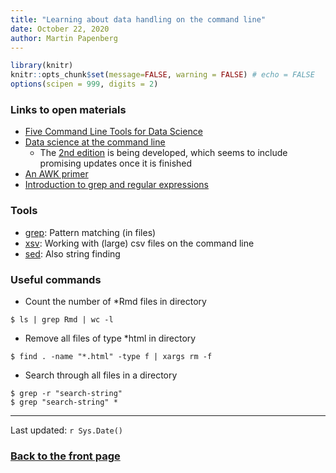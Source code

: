 ```yaml
---
title: "Learning about data handling on the command line"
date: October 22, 2020
author: Martin Papenberg
---
```


```r

library(knitr)
knitr::opts_chunk$set(message=FALSE, warning = FALSE) # echo = FALSE
options(scipen = 999, digits = 2)

```

### Links to open materials

- [Five Command Line Tools for Data Science](https://towardsdatascience.com/five-command-line-tools-for-data-science-29f04e5b9c16)
- [Data science at the command line](https://www.datascienceatthecommandline.com/1e/)
  * The [2nd edition](https://www.datascienceatthecommandline.com/1e/) is being 
  developed, which seems to include promising updates once it is finished
- [An AWK primer](https://en.wikibooks.org/wiki/An_Awk_Primer/Awk_Command-Line_Examples)
- [Introduction to grep and regular expressions](https://linuxconfig.org/introduction-to-grep-and-regular-expressions)


### Tools

- [grep](https://informatics.fas.harvard.edu/short-introduction-to-grep.html): Pattern matching (in files)
- [xsv](https://github.com/BurntSushi/xsv): Working with (large) csv files on the command line
- [sed](https://www.howtogeek.com/666395/how-to-use-the-sed-command-on-linux/): Also string finding

### Useful commands

- Count the number of *Rmd files in directory

```
$ ls | grep Rmd | wc -l
```

- Remove all files of type *html in directory 

```
$ find . -name "*.html" -type f | xargs rm -f
```

- Search through all files in a directory

```
$ grep -r "search-string"
$ grep "search-string" *
```


---

Last updated: `r Sys.Date()`

### <a href="index.html">Back to the front page</a>

&nbsp;
